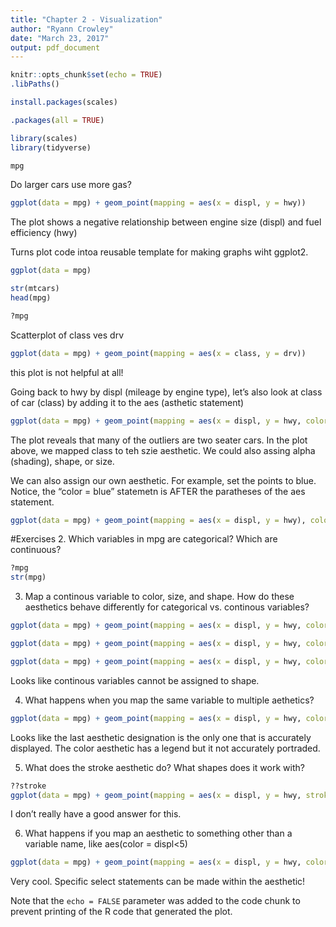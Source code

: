 ```yaml
---
title: "Chapter 2 - Visualization"
author: "Ryann Crowley"
date: "March 23, 2017"
output: pdf_document
---
```


```r
knitr::opts_chunk$set(echo = TRUE)
.libPaths()
```

```r
install.packages(scales)
```

```r
.packages(all = TRUE)
```

```r
library(scales)
library(tidyverse)
```

```r
mpg
```


Do larger cars use more gas?

```r
ggplot(data = mpg) + geom_point(mapping = aes(x = displ, y = hwy))
```

The plot shows a negative relationship between engine size (displ) and fuel efficiency (hwy)


Turns plot code intoa reusable template for making graphs wiht ggplot2. 

```r
ggplot(data = mpg)
```



```r
str(mtcars)
head(mpg)
```
```r
?mpg
```

Scatterplot of class ves drv

```r
ggplot(data = mpg) + geom_point(mapping = aes(x = class, y = drv))
```
this plot is not helpful at all!

Going back to hwy by displ (mileage by engine type), let's also look at class of car (class) by adding it to the aes (asthetic statement)

```r
ggplot(data = mpg) + geom_point(mapping = aes(x = displ, y = hwy, color = class))
```

The plot reveals that many of the outliers are two seater cars.  In the plot above, we mapped class to teh szie aesthetic. We could also assing alpha (shading), shape, or size.

We can also assign our own aesthetic.  For example, set the points to blue. Notice, the "color = blue" statemetn is AFTER the paratheses of the aes statement.

```r
ggplot(data = mpg) + geom_point(mapping = aes(x = displ, y = hwy), color = "blue")
```

#Exercises
2. Which variables in mpg are categorical? Which are continuous?

```r
?mpg
str(mpg)
```

3. Map a continous variable to color, size, and shape.  How do these aesthetics behave differently for categorical vs. continous variables?

```r
ggplot(data = mpg) + geom_point(mapping = aes(x = displ, y = hwy, color = year))
```

```r
ggplot(data = mpg) + geom_point(mapping = aes(x = displ, y = hwy, color = year, size = cty))
```
```r
ggplot(data = mpg) + geom_point(mapping = aes(x = displ, y = hwy, color = year, shape = cty))
```
Looks like continous variables cannot be assigned to shape.

4. What happens when you map the same variable to multiple aethetics?

```r
ggplot(data = mpg) + geom_point(mapping = aes(x = displ, y = hwy, color = year, size = year))
```
Looks like the last aesthetic designation is the only one that is accurately displayed.  The color aesthetic has a legend but it not accurately portraded.

5. What does the stroke aesthetic do?  What shapes does it work with?

```r
??stroke
ggplot(data = mpg) + geom_point(mapping = aes(x = displ, y = hwy, stroke = year))
```
I don't really have a good answer for this.

6. What happens if you map an aesthetic to something other than a variable name, like aes(color = displ<5)

```r
ggplot(data = mpg) + geom_point(mapping = aes(x = displ, y = hwy, color = displ<5))
```
Very cool.  Specific select statements can be made within the aesthetic!


Note that the `echo = FALSE` parameter was added to the code chunk to prevent printing of the R code that generated the plot.
